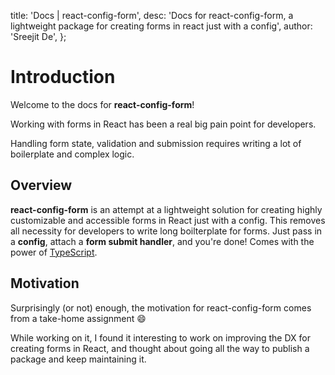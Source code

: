 
  title: 'Docs | react-config-form',
  desc:
    'Docs for react-config-form, a lightweight package for creating forms in react just with a config',
  author: 'Sreejit De',
};

<Meta meta={meta} />

# Introduction

Welcome to the docs for **react-config-form**!

Working with forms in React has been a real big pain point for developers.

Handling form state, validation and submission requires writing a lot of boilerplate and complex logic.

## Overview

**react-config-form** is an attempt at a lightweight solution for creating highly customizable
and accessible forms in React just with a config. This removes all necessity for developers
to write long boilterplate for forms. Just pass in a **config**, attach
a **form submit handler**, and you're done! Comes with the power of [TypeScript](https://www.typescriptlang.org/).

## Motivation

Surprisingly (or not) enough, the motivation for react-config-form comes from a take-home
assignment 😄

While working on it, I found it interesting to work on improving the DX for creating forms in React,
and thought about going all the way to publish a package and keep maintaining it.
